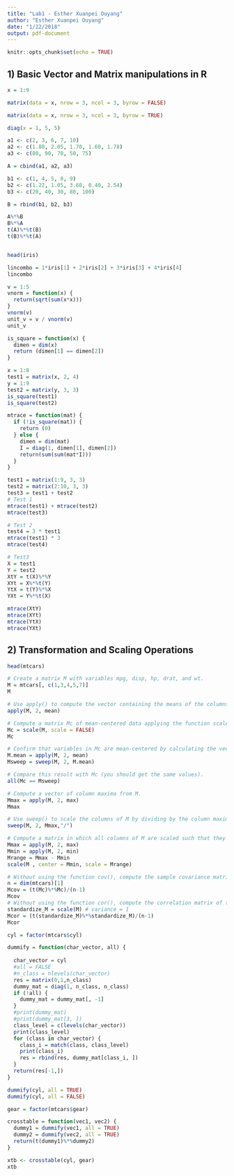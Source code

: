 ```yaml
---
title: "Lab1 - Esther Xuanpei Ouyang"
author: "Esther Xuanpei Ouyang"
date: "1/22/2018"
output: pdf-document
---
```


```r
knitr::opts_chunk$set(echo = TRUE)
```


## 1) Basic Vector and Matrix manipulations in R

```r
x = 1:9

matrix(data = x, nrow = 3, ncol = 3, byrow = FALSE)

matrix(data = x, nrow = 3, ncol = 3, byrow = TRUE)

diag(x = 1, 5, 5)

a1 <- c(2, 3, 6, 7, 10)
a2 <- c(1.88, 2.05, 1.70, 1.60, 1.78)
a3 <- c(80, 90, 70, 50, 75)

A = cbind(a1, a2, a3)

b1 <- c(1, 4, 5, 8, 9)
b2 <- c(1.22, 1.05, 3.60, 0.40, 2.54) 
b3 <- c(20, 40, 30, 80, 100)

B = rbind(b1, b2, b3)

A%*%B
B%*%A
t(A)%*%t(B)
t(B)%*%t(A)


head(iris)

lincombo = 1*iris[1] + 2*iris[2] + 3*iris[3] + 4*iris[4]
lincombo

v = 1:5
vnorm = function(x) {
  return(sqrt(sum(x*x)))
}
vnorm(v)
unit_v = v / vnorm(v)
unit_v

is_square = function(x) {
  dimen = dim(x)
  return (dimen[1] == dimen[2])
}

x = 1:8
test1 = matrix(x, 2, 4)
y = 1:9
test2 = matrix(y, 3, 3)
is_square(test1)
is_square(test2)

mtrace = function(mat) {
  if (!is_square(mat)) {
    return (0)
  } else {
    dimen = dim(mat)
    I = diag(1, dimen[1], dimen[2])
    return(sum(sum(mat*I)))
  }
}

test1 = matrix(1:9, 3, 3)
test2 = matrix(2:10, 3, 3)
test3 = test1 + test2
# Test 1
mtrace(test1) + mtrace(test2)
mtrace(test3)

# Test 2
test4 = 3 * test1
mtrace(test1) * 3
mtrace(test4)

# Test3
X = test1
Y = test2
XtY = t(X)%*%Y
XYt = X%*%t(Y)
YtX = t(Y)%*%X
YXt = Y%*%t(X)

mtrace(XtY)
mtrace(XYt)
mtrace(YtX)
mtrace(YXt)
```
## 2) Transformation and Scaling Operations

```r
head(mtcars)

# Create a matrix M with variables mpg, disp, hp, drat, and wt.
M = mtcars[, c(1,3,4,5,7)]
M

# Use apply() to compute the vector containing the means of the columns in M
apply(M, 2, mean)

# Compute a matrix Mc of mean-centered data applying the function scale() on M (do NOT use the argument scale = TRUE).
Mc = scale(M, scale = FALSE)
Mc

# Confirm that variables in Mc are mean-centered by calculating the vector of column-means Use the function sweep() to mean-center M by sweeping out the vector of column means.
M.mean = apply(M, 2, mean)
Msweep = sweep(M, 2, M.mean)

# Compare this result with Mc (you should get the same values).
all(Mc == Msweep)

# Compute a vector of column maxima from M.
Mmax = apply(M, 2, max)
Mmax

# Use sweep() to scale the columns of M by dividing by the column maxima.
sweep(M, 2, Mmax,"/")

# Compute a matrix in which all columns of M are scaled such that they have minimum = 0 and maximum = 1
Mmax = apply(M, 2, max)
Mmin = apply(M, 2, min)
Mrange = Mmax - Mmin
scale(M , center = Mmin, scale = Mrange)

# Without using the function cov(), compute the sample covariance matrix of the variables in M: mpg, disp, hp, drat, and wt.
n = dim(mtcars)[1]
Mcov = (t(Mc)%*%Mc)/(n-1)
Mcov
# Without using the function cor(), compute the correlation matrix of the variables in M: mpg, disp, hp, drat, and wt.
standardize_M = scale(M) # variance = 1
Mcor = (t(standardize_M)%*%standardize_M)/(n-1)
Mcor
```

```r
cyl = factor(mtcars$cyl)

dummify = function(char_vector, all) {
  
  char_vector = cyl
  #all = FALSE
  #n_class = nlevels(char_vector)
  res = matrix(0,1,n_class)
  dummy_mat = diag(1, n_class, n_class)
  if (!all) {
    dummy_mat = dummy_mat[, -1]
  }
  #print(dummy_mat)
  #print(dummy_mat[3, ])
  class_level = c(levels(char_vector))
  print(class_level)
  for (class in char_vector) {
    class_i = match(class, class_level)
    print(class_i)
    res = rbind(res, dummy_mat[class_i, ])
  }
  return(res[-1,])
}

dummify(cyl, all = TRUE)
dummify(cyl, all = FALSE)

gear = factor(mtcars$gear)

crosstable = function(vec1, vec2) {
  dummy1 = dummify(vec1, all = TRUE)
  dummy2 = dummify(vec2, all = TRUE)
  return(t(dummy1)%*%dummy2)
}

xtb <- crosstable(cyl, gear)
xtb
```

